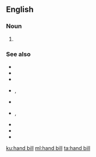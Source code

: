 ==English==

===Noun===
{{wikipedia}}
{{en-noun}}
# {{alternative spelling of|handbill|lang=en}}

===See also===
* {{l|en|advertisement}}
* {{l|en|booklet}}
* {{l|en|brochure}}
* {{l|en|catalogue}}, {{l|en|catalog}}
* {{l|en|circular}}
* {{l|en|flier}}, {{l|en|flyer}}
* {{l|en|junk mail}}
* {{l|en|leaflet}}
* {{l|en|pamphlet}}

[[ku:hand bill]]
[[ml:hand bill]]
[[ta:hand bill]]